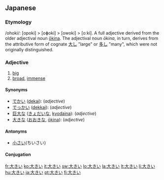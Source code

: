 ==Japanese==
{{ja-kanjitab|大}}
{{ja-see-also|大きな}}

===Etymology===

/ohoki/: [opoki] > [oɸoki] > [owoki] > [oːki]. A full adjective derived from the older adjectival noun [[大きな|ōkina]]. The adjectival noun ''ōkina'', in turn, derives from the attributive form of cognate [[大し]] "large" or [[多し]] "many", which were not originally distinguished.

===Adjective===
{{ja-adj|kk|decl=i|hira=おおきい|hhira=おほきい|rom=ōkii}}

# [[big]]
# [[broad]], [[immense]]

====Synonyms====
* [[でかい]] ([[dekai]]): (''adjective'')
* [[でっかい]] ([[dekkai]]): (''adjective'')
* [[巨大な]] ([[きょだいな]], [[kyodaina]]): (''adjective'')
* [[大きな]] ([[おおきな]], [[ōkina]]): (''adjective'')

====Antonyms====
* [[小さい]](ちいさい)

====Conjugation====
{{ja-i|大き|おおき|ōki}}

[[fr:大きい]]
[[ko:大きい]]
[[it:大きい]]
[[sw:大きい]]
[[lo:大きい]]
[[la:大きい]]
[[lt:大きい]]
[[li:大きい]]
[[hu:大きい]]
[[ja:大きい]]
[[pt:大きい]]
[[fi:大きい]]